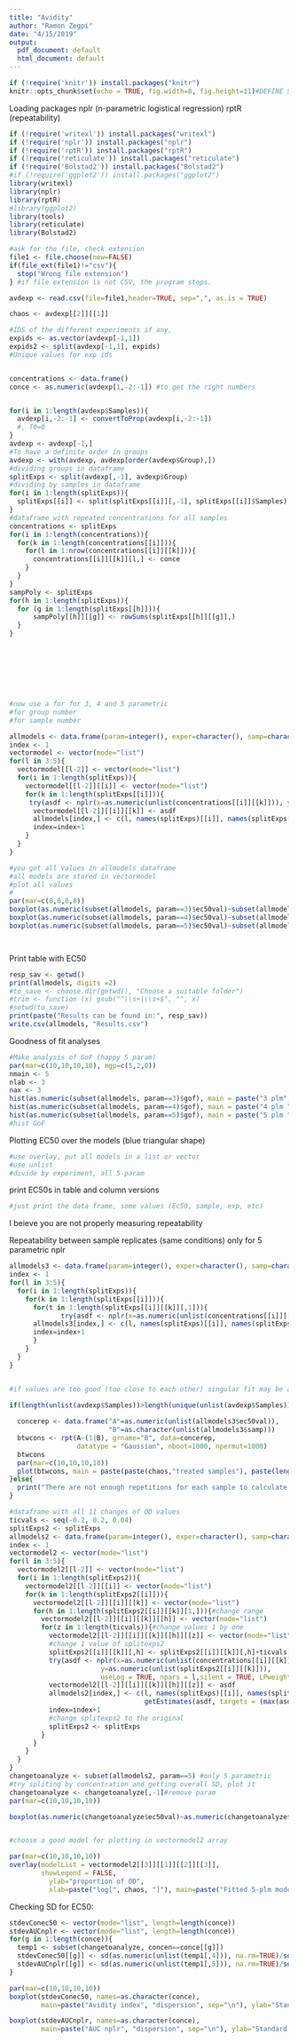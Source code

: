 ```yaml
---
title: "Avidity"
author: "Ramon Zegpi"
date: "4/15/2019"
output:
  pdf_document: default
  html_document: default
---
```


```r
if (!require('knitr')) install.packages("knitr")
knitr::opts_chunk$set(echo = TRUE, fig.width=8, fig.height=11)#DEFINE SIZE OF FIGURES
```

Loading packages
  nplr (n-parametric logistical regression)
  rptR (repeatability)

```r
if (!require('writexl')) install.packages("writexl")
if (!require('nplr')) install.packages("nplr")
if (!require('rptR')) install.packages("rptR")
if (!require('reticulate')) install.packages("reticulate")
if (!require('Bolstad2')) install.packages("Bolstad2")
#if (!require('ggplot2')) install.packages("ggplot2")
library(writexl)
library(nplr)
library(rptR)
#library(ggplot2)
library(tools)
library(reticulate)
library(Bolstad2)
```


```r


#ask for the file, check extension
file1 <- file.choose(new=FALSE)
if(file_ext(file1)!="csv"){
  stop("Wrong file extension")
} #if file extension is not CSV, the program stops.

avdexp <- read.csv(file=file1,header=TRUE, sep=",", as.is = TRUE)

chaos <- avdexp[[2]][[1]]

#IDS of the different experiments if any, 
expids <- as.vector(avdexp[-1,1])
expids2 <- split(avdexp[-1,1], expids)
#Unique values for exp ids


concentrations <- data.frame()
conce <- as.numeric(avdexp[1,-2:-1]) #to get the right numbers


for(i in 1:length(avdexp$Samples)){
  avdexp[i,-2:-1] <- convertToProp(avdexp[i,-2:-1])
  #, T0=0
}
avdexp <- avdexp[-1,]
#To have a definite order in groups
avdexp <- with(avdexp, avdexp[order(avdexp$Group),])
#dividing groups in dataframe
splitExps <- split(avdexp[,-1], avdexp$Group)
#dividing by samples in dataframe
for(i in 1:length(splitExps)){
  splitExps[[i]] <- split(splitExps[[i]][,-1], splitExps[[i]]$Samples)
}
#dataframe with repeated concentrations for all samples
concentrations <- splitExps
for(i in 1:length(concentrations)){
  for(k in 1:length(concentrations[[i]])){
    for(l in 1:nrow(concentrations[[i]][[k]])){
      concentrations[[i]][[k]][l,] <- conce
    }
  }
}
sampPoly <- splitExps
for(h in 1:length(splitExps)){
  for (g in 1:length(splitExps[[h]])){
      sampPoly[[h]][[g]] <- rowSums(splitExps[[h]][[g]],)
  }
}








#now use a for for 3, 4 and 5 parametric
#for group number
#for sample number

allmodels <- data.frame(param=integer(), exper=character(), samp=character(), ec50val=double(), ec50top=double(), ec50bot=double(), gof=double(), bottom=double(), top=double(), xmid=double(), scal=double(), s=double(), AUC=double(), stringsAsFactors = FALSE)
index <- 1
vectormodel <- vector(mode="list")
for(l in 3:5){
  vectormodel[[l-2]] <- vector(mode="list")
  for(i in 1:length(splitExps)){
    vectormodel[[l-2]][[i]] <- vector(mode="list")
    for(k in 1:length(splitExps[[i]])){
     try(asdf <- nplr(x=as.numeric(unlist(concentrations[[i]][[k]])), y=as.numeric(unlist(splitExps[[i]][[k]])), useLog = TRUE, npars = l,silent = TRUE, LPweight = 0), silent = TRUE)
      vectormodel[[l-2]][[i]][[k]] <- asdf
      allmodels[index,] <- c(l, names(splitExps)[[i]], names(splitExps[[i]])[[k]], getEstimates(asdf, targets = (max(asdf@yCurve)+min(asdf@yCurve))/2)[[3]], getEstimates(asdf, targets = (max(asdf@yCurve)+min(asdf@yCurve))/2)[[4]], getEstimates(asdf, targets = (max(asdf@yCurve)+min(asdf@yCurve))/2)[[2]], asdf@goodness$gof, asdf@pars$bottom, asdf@pars$top, asdf@pars$xmid, asdf@pars$scal, asdf@pars$s, asdf@AUC$trapezoid)
      index=index+1
    }
  }  
}

#you got all values in allmodels dataframe
#all models are stored in vectormodel
#plot all values
#
par(mar=c(8,8,8,8))
boxplot(as.numeric(subset(allmodels, param==3)$ec50val)~subset(allmodels, param==3)$exper, main="Avidity index, 3 plm", xlab = "Groups", ylab = "Avidity index")
boxplot(as.numeric(subset(allmodels, param==4)$ec50val)~subset(allmodels, param==4)$exper, main="Avidity index, 4 plm", xlab = "Groups", ylab = "Avidity index")
boxplot(as.numeric(subset(allmodels, param==5)$ec50val)~subset(allmodels, param==5)$exper, main=chaos, xlab = "Groups", ylab = "Avidity index")




```
Print table with EC50

```r
resp_sav <- getwd()
print(allmodels, digits =2)
#to_save <- choose.dir(getwd(), "Choose a suitable folder")
#trim <- function (x) gsub("^\\s+|\\s+$", "", x)
#setwd(to_save)
print(paste("Results can be found in:", resp_sav))
write.csv(allmodels, "Results.csv")

```



Goodness of fit analyses
```r
#Make analysis of GoF (happy 5 param)
par(mar=c(10,10,10,10), mgp=c(5,2,0))
nmain <- 5
nlab <- 3
nax <- 3
hist(as.numeric(subset(allmodels, param==3)$gof), main = paste("3 plm", chaos), xlab = "Goodness of fit", xlim=(c(0,1)), ylim = c(0, 30), cex.main=nmain, cex.lab= nlab, cex.axis=nax)
hist(as.numeric(subset(allmodels, param==4)$gof), main = paste("4 plm ", chaos), xlab = "Goodness of fit", xlim=(c(0,1)), ylim = c(0, 30), cex.main=nmain, cex.lab= nlab, cex.axis=nax)
hist(as.numeric(subset(allmodels, param==5)$gof), main = paste("5 plm ", chaos), xlab = "Goodness of fit", xlim=(c(0,1)), ylim = c(0, 30), cex.main=nmain, cex.lab= nlab, cex.axis=nax)
#hist GoF
```



Plotting EC50 over the models (blue triangular shape)

```r
#use overlay, put all models in a list or vector
#use unlist
#divide by experiment, all 5-param

```

print EC50s in table and column versions


```r
#just print the data frame, some values (Ec50, sample, exp, etc)


```

I beieve you are not properly measuring repeatability


Repeatability between sample replicates (same conditions) only for 5 parametric nplr
```r
allmodels3 <- data.frame(param=integer(), exper=character(), samp=character(), ec50val=double(), ec50top=double(), ec50bot=double(), gof=double(), bottom=double(), top=double(), xmid=double(), scal=double(), s=double(), AUC=double(), stringsAsFactors = FALSE)
index <- 1
for(l in 3:5){
  for(i in 1:length(splitExps)){
    for(k in 1:length(splitExps[[i]])){
      for(t in 1:length(splitExps[[i]][[k]][,1])){
             try(asdf <- nplr(x=as.numeric(unlist(concentrations[[i]][[k]][t,])), y=as.numeric(unlist(splitExps[[i]][[k]][t,])), useLog = TRUE, npars = l,silent = TRUE, LPweight = 0), silent = TRUE)
      allmodels3[index,] <- c(l, names(splitExps)[[i]], names(splitExps[[i]])[[k]], getEstimates(asdf, targets = (max(asdf@yCurve)+min(asdf@yCurve))/2)[[3]], getEstimates(asdf, targets = (max(asdf@yCurve)+min(asdf@yCurve))/2)[[4]], getEstimates(asdf, targets = (max(asdf@yCurve)+min(asdf@yCurve))/2)[[2]], asdf@goodness$gof, asdf@pars$bottom, asdf@pars$top, asdf@pars$xmid, asdf@pars$scal, asdf@pars$s, asdf@AUC$trapezoid)
      index=index+1
      }
    }
  }  
}


#if values are too good (too close to each other) singular fit may be a problem

if(length(unlist(avdexp$Samples))>length(unique(unlist(avdexp$Samples)))){
  
  concerep <- data.frame("A"=as.numeric(unlist(allmodels3$ec50val)), 
                         "B"=as.character(unlist(allmodels3$samp)))
  btwcons <- rpt(A~(1|B), grname="B", data=concerep, 
                 datatype = "Gaussian", nboot=1000, npermut=1000)
  btwcons
  par(mar=c(10,10,10,10))
  plot(btwcons, main = paste(paste(chaos,"treated samples"), paste(length(conce), " dilutions"), sep="\n"), xlim=c(0,1), cex.main=2, cex.lab=1.5, cex.axis=1.5)
}else{
  print("There are not enough repetitions for each sample to calculate repeatability")
}


```


```r
#dataframe with all 11 changes of OD values
ticvals <- seq(-0.2, 0.2, 0.04)
splitExps2 <- splitExps
allmodels2 <- data.frame(param=integer(), exper=character(), samp=character(), concen=double(), ec50val=double(), AUC=double(), stringsAsFactors = FALSE)
index <- 1
vectormodel2 <- vector(mode="list")
for(l in 3:5){
  vectormodel2[[l-2]] <- vector(mode="list")
  for(i in 1:length(splitExps2)){
    vectormodel2[[l-2]][[i]] <- vector(mode="list")
    for(k in 1:length(splitExps2[[i]])){
      vectormodel2[[l-2]][[i]][[k]] <- vector(mode="list")
      for(h in 1:length(splitExps2[[i]][[k]][1,])){#change range
        vectormodel2[[l-2]][[i]][[k]][[h]] <- vector(mode="list")
        for(z in 1:length(ticvals)){#change values 1 by one
          vectormodel2[[l-2]][[i]][[k]][[h]][[z]] <- vector(mode="list")
          #change 1 value of splitexps2
          splitExps2[[i]][[k]][,h] <- splitExps2[[i]][[k]][,h]+ticvals[z]
          try(asdf <- nplr(x=as.numeric(unlist(concentrations[[i]][[k]])), 
                       y=as.numeric(unlist(splitExps2[[i]][[k]])), 
                       useLog = TRUE, npars = l,silent = TRUE, LPweight = 0), silent = TRUE)
          vectormodel2[[l-2]][[i]][[k]][[h]][[z]] <- asdf
          allmodels2[index,] <- c(l, names(splitExps)[[i]], names(splitExps[[i]])[[k]], conce[[h]],
                                  getEstimates(asdf, targets = (max(asdf@yCurve)+min(asdf@yCurve))/2)[[3]], asdf@AUC$trapezoid)
          index=index+1
          #change splitexps2 to the original
          splitExps2 <- splitExps
        }
      }
    }
  }  
}
changetoanalyze <- subset(allmodels2, param==5) #only 5 parametric
#try spliting by concentration and getting overall SD, plot it
changetoanalyze <- changetoanalyze[,-1]#remove param
par(mar=c(10,10,10,10))

boxplot(as.numeric(changetoanalyze$ec50val)~as.numeric(changetoanalyze$concen), xlab = paste(chaos, " Molarity"), ylab = "Avidity index", main=paste("Effect of OD", "variation", sep="\n")) #improve


#choose a good model for plotting in vectormodel2 array

par(mar=c(10,10,10,10))
overlay(modelList = vectormodel2[[3]][[1]][[2]][[3]],
        showLegend = FALSE,
          ylab="proportion of OD", 
          xlab=paste("log[", chaos, "]"), main=paste("Fitted 5-plm models", paste(length(conce), " dil of ", chaos), sep="\n"))

```

Checking SD for EC50:

```r
stdevConec50 <- vector(mode="list", length=length(conce))
stdevAUCnplr <- vector(mode="list", length=length(conce))
for(g in 1:length(conce)){
  temp1 <- subset(changetoanalyze, concen==conce[[g]])
  stdevConec50[[g]] <- sd(as.numeric(unlist(temp1[,4])), na.rm=TRUE)/sqrt(length(as.numeric(unlist(temp1[,4]))[!is.na(as.numeric(unlist(temp1[,4])))]))
  stdevAUCnplr[[g]] <- sd(as.numeric(unlist(temp1[,5])), na.rm=TRUE)/sqrt(length(as.numeric(unlist(temp1[,5]))[!is.na(as.numeric(unlist(temp1[,5])))]))
}

par(mar=c(10,10,10,10))
boxplot(stdevConec50, names=as.character(conce),
        main=paste("Avidity index", "dispersion", sep="\n"), ylab="Standard error of the mean", xlab=paste(chaos, " concentrations"), cex.main=2, cex.lab=1.5, cex.axis=0.9)

boxplot(stdevAUCnplr, names=as.character(conce),
        main=paste("AUC nplr", "dispersion", sep="\n"), ylab="Standard error of the mean", xlab=paste(chaos, " concentrations"), cex.main=2, cex.lab=1.5, cex.axis=0.9)

```


